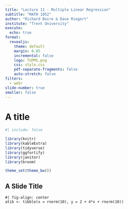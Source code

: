 ```yaml
---
title: "Lecture 11 - Multiple Linear Regression"
subtitle: "MATH 1052"
author: "Richard Boire & Dave Riegert"
institute: "Trent University"
execute: 
  echo: true
format:
  revealjs:
    theme: default
    margin: 0.05
    incremental: false
    logo: TUPMS.png
    css: style.css
    pdf-separate-fragments: false
    auto-stretch: false
filters:
  - webr
slide-number: true
smaller: false
---
```


# A title
```r
#| include: false

library(knitr)
library(kableExtra)
library(tidyverse)
library(ggfortify)
library(janitor)
library(broom)

theme_set(theme_bw())
```

<script type="text/x-mathjax-config"> 
    MathJax.Hub.Config({ 
        "HTML-CSS": { scale: 85, linebreaks: { automatic: true } }, 
        SVG: { linebreaks: { automatic:true } }, 
        displayAlign: "center" });
</script>

## A Slide Title


```webr-r
#| fig-align: center
atib <- tibble(x = rnorm(10), y = 2 + 4*x + rnorm(10))
```